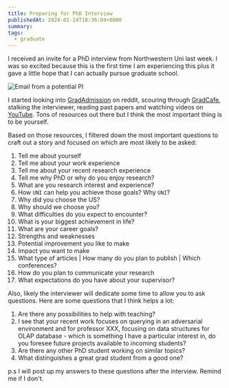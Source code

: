 ```yaml
---
title: Preparing for PhD Interview
publishedAt: 2024-01-24T18:36:04+0800
summary:
tags:
  - graduate
---
```


I received an invite for a PhD interview from Northwestern Uni last week. I was so excited because this is the first time I am experiencing this plus it gave a little hope that I can actually pursue graduate school.

<Image src="/images/nw-phd.png" alt="Email from a potential PI" />

I started looking into [GradAdmission](https://www.reddit.com/r/gradadmissions/) on reddit, scouring through [GradCafe](https://www.thegradcafe.com/), stalking the interviewer, reading past papers and watching videos on [YouTube](https://www.youtube.com/results?search_query=phd+interview). Tons of resources out there but I think the most important thing is to be yourself.

Based on those resources, I filtered down the most important questions to craft out a story and focused on which are most likely to be asked:

1. Tell me about yourself
2. Tell me about your work experience
3. Tell me about your recent research experience
4. Tell me why PhD or why do you enjoy research?
5. What are you research interest and experience?
6. How `UNI` can help you achieve those goals? Why `UNI`?
7. Why did you choose the US?
8. Why should we choose you?
9. What difficulties do you expect to encounter?
10. What is your biggest achievement in life?
11. What are your career goals?
12. Strengths and weaknesses
13. Potential improvement you like to make
14. Impact you want to make
15. What type of articles | How many do you plan to publish | Which conferences?
16. How do you plan to communicate your research
17. What expectations do you have about your supervisor?

Also, likely the interviewer will dedicate some time to allow you to ask questions. Here are some questions that I think helps a lot:

1. Are there any possibilities to help with teaching?
2. I see that your recent work focuses on querying in an adversarial environment and for professor XXX, focusing on data structures for OLAP database - which is something I have a particular interest in, do you foresee future projects available to incoming students?
3. Are there any other PhD student working on similar topics?
4. What distinguishes a great grad student from a good one?

p.s I will post up my answers to these questions after the interview. Remind me if I don't.

